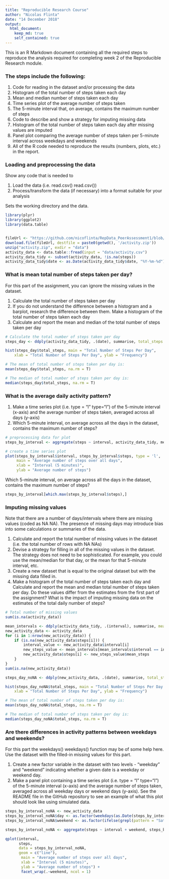 ---
title: "Reproducible Research Course"
author: "Nicolas Flinta"
date: "14 December 2018"
output: 
  html_document:
    keep_md: true
    self_contained: true
---
This is an R Markdown document containing all the required steps to reproduce the analysis required for completing week 2 of the Reproducible Research module.

### The steps include the following:

1. Code for reading in the dataset and/or processing the data
2. Histogram of the total number of steps taken each day
3. Mean and median number of steps taken each day
4. Time series plot of the average number of steps taken
5. The 5-minute interval that, on average, contains the maximum number of steps
6. Code to describe and show a strategy for imputing missing data
7. Histogram of the total number of steps taken each day after missing values are imputed
8. Panel plot comparing the average number of steps taken per 5-minute interval across weekdays and weekends
9. All of the R code needed to reproduce the results (numbers, plots, etc.) in the report.

### Loading and preprocessing the data

Show any code that is needed to

1. Load the data (i.e. read.csv()\color{red}{\verb|read.csv()|} read.csv())
2. Process/transform the data (if necessary) into a format suitable for your analysis

Sets the working directory and the data.

```{r, echo=TRUE}
library(plyr)
library(ggplot2)
library(data.table)


fileUrl <- "https://github.com/nicoflinta/RepData_PeerAssessment1/blob/master/activity.zip"
download.file(fileUrl, destfile = paste0(getwd(), '/activity.zip'))
unzip("activity.zip", exdir = "data")
activity_data <- data.table::fread(input = "data/activity.csv")
activity_data_tidy <- subset(activity_data, !is.na(steps))
activity_data_tidy$date <- as.Date(activity_data_tidy$date, "%Y-%m-%d")
```

### What is mean total number of steps taken per day?

For this part of the assignment, you can ignore the missing values in the dataset.

1. Calculate the total number of steps taken per day
2. If you do not understand the difference between a histogram and a barplot, research the difference between them. Make a histogram of the total number of steps taken each day
3. Calculate and report the mean and median of the total number of steps taken per day

```{r, echo=TRUE}
# Calculate the total number of steps taken per day
steps_day <- ddply(activity_data_tidy, .(date), summarise, total_steps = sum(steps))

hist(steps_day$total_steps, main = "Total Number of Steps Per Day",
    xlab = "Total Number of Steps Per Day", ylab = "Frequency")

# The mean of total number of steps taken per day is:
mean(steps_day$total_steps, na.rm = T)

# The median of total number of steps taken per day is:
median(steps_day$total_steps, na.rm = T)
```


### What is the average daily activity pattern?

1. Make a time series plot (i.e. type = "l"\color{red}{\verb|type = "l"|} type="l") of the 5-minute interval (x-axis) and the average number of steps taken, averaged across all days (y-axis)
2. Which 5-minute interval, on average across all the days in the dataset, contains the maximum number of steps?

```{r, echo=TRUE}
# preprocessing data for plot
steps_by_interval <- aggregate(steps ~ interval, activity_data_tidy, mean)

# create a time series plot 
plot(steps_by_interval$interval, steps_by_interval$steps, type = 'l',
     main = "Average number of steps over all days",
     xlab = "Interval (5 minutes)",
     ylab = "Average number of steps")
```

Which 5-minute interval, on average across all the days in the dataset, contains the maximum number of steps?
```{r, echo=TRUE}
steps_by_interval[which.max(steps_by_interval$steps),]
```

### Imputing missing values
Note that there are a number of days/intervals where there are missing values (coded as NA\color{red}{\verb|NA|} NA). The presence of missing days may introduce bias into some calculations or summaries of the data.

1. Calculate and report the total number of missing values in the dataset (i.e. the total number of rows with 
NA\color{red}{\verb|NA|} NAs)
2. Devise a strategy for filling in all of the missing values in the dataset. The strategy does not need to be sophisticated. For example, you could use the mean/median for that day, or the mean for that 5-minute interval, etc.
3. Create a new dataset that is equal to the original dataset but with the missing data filled in.
4. Make a histogram of the total number of steps taken each day and Calculate and report the mean and median total number of steps taken per day. Do these values differ from the estimates from the first part of the assignment? What is the impact of imputing missing data on the estimates of the total daily number of steps?

```{r, echo=TRUE}
# Total number of missing values
sum(is.na(activity_data))

mean_intervals <- ddply(activity_data_tidy, .(interval), summarise, mean_steps = mean(steps))
new_activity_data <- activity_data
for (i in 1:nrow(new_activity_data)) {
    if (is.na(new_activity_data$steps[i])) {
        interval_value <- new_activity_data$interval[i]
        new_steps_value <- mean_intervals[mean_intervals$interval == interval_value,]
        new_activity_data$steps[i] <- new_steps_value$mean_steps
    }
}
sum(is.na(new_activity_data))

steps_day_noNA <- ddply(new_activity_data, .(date), summarise, total_steps = sum(steps))

hist(steps_day_noNA$total_steps, main = "Total Number of Steps Per Day (NA Calculated)",
    xlab = "Total Number of Steps Per Day", ylab = "Frequency")

# The mean of total number of steps taken per day is:
mean(steps_day_noNA$total_steps, na.rm = T)

# The median of total number of steps taken per day is:
median(steps_day_noNA$total_steps, na.rm = T)
```


### Are there differences in activity patterns between weekdays and weekends?

For this part the weekdays()\color{red}{\verb|weekdays()|} weekdays() function may be of some help here. Use the dataset with the filled-in missing values for this part.

1. Create a new factor variable in the dataset with two levels - "weekday" and "weekend" indicating whether a given date is a weekday or weekend day.
2. Make a panel plot containing a time series plot (i.e. type = "l"\color{red}{\verb|type = "l"|} type="l") of the 5-minute interval (x-axis) and the average number of steps taken, averaged across all weekday days or weekend days (y-axis). See the README file in the GitHub repository to see an example of what this plot should look like using simulated data.

```{r, echo=TRUE}
steps_by_interval_noNA <- new_activity_data
steps_by_interval_noNA$day <- as.factor(weekdays(as.Date(steps_by_interval_noNA$date)))
steps_by_interval_noNA$weekend <- as.factor(ifelse(grepl(pattern = "Saturday|Sunday", steps_by_interval_noNA$day, ignore.case = TRUE), c("Weekend"), c("Weekday")))

steps_by_interval_noNA <- aggregate(steps ~ interval + weekend, steps_by_interval_noNA, mean)

qplot(interval,
      steps,
      data = steps_by_interval_noNA,
      geom = c("line"),
       main = "Average number of steps over all days",
       xlab = "Interval (5 minutes)",
       ylab = "Average number of steps") +
       facet_wrap(.~weekend, ncol = 1)

```
